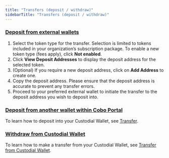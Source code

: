 ```yaml
---
title: "Transfers (deposit / withdraw)"
sidebarTitle: "Transfers (deposit / withdraw)"
---
```


### <u>**Deposit from external wallets**</u>

1. Select the token type for the transfer. Selection is limited to tokens included in your organization’s subscription package. To enable a new token type (fees apply), click **Not enabled**.
2. Click **View Deposit Addresses** to display the deposit address for the selected token.
3. (Optional) If you require a new deposit address, click on **Add Address** to create one.
4. Copy the deposit address. Please ensure that the deposit address is accurate to prevent any transfer errors.
5. Proceed to your preferred external wallet to initiate the transfer to the deposit address you wish to deposit into.

### <u>**Deposit from another wallet within Cobo Portal**</u>

To learn how to deposit into your Custodial Wallet, see [Transfer](/cobo-portal/transfer/introduction).

### <u>**Withdraw from Custodial Wallet**</u>

To learn how to make a transfer from your Custodial Wallet, see [Transfer from Custodial Wallet](/cobo-portal/transfer/transfer-from-custodial).